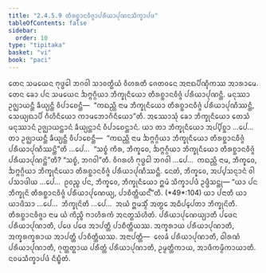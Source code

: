 ```yaml
---
title: "2.4.5.9 ᨲᩥᩁᨧ᩠ᨨᩣᨶᩅᩥᨩ᩠ᨩᩣᨸᩁᩥᨿᩣᨸᩩᨱᨶᩈᩥᨠ᩠ᨡᩣᨸᨴ"
tableOfContents: false
sidebar:
  order: 10
type: "tipitaka"
basket: "vi"
book: "paci"
---
```



<DynamicBreadcrumb />

<Division number="1013" book="paci">

<Paragraph number="3071" book="paci">
ᨲᩮᨶ ᩈᨾᨿᩮᨶ ᨻᩩᨴ᩠ᨵᩮᩤ ᨽᨣᩅᩤ ᩈᩣᩅᨲ᩠ᨳᩥᨿᩴ ᩅᩥᩉᩁᨲᩥ ᨩᩮᨲᩅᨶᩮ ᩋᨶᩣᨳᨸᩥᨱ᩠ᨯᩥᨠᩔ ᩋᩣᩁᩣᨾᩮ. ᨲᩮᨶ ᨡᩮᩣ ᨸᨶ ᩈᨾᨿᩮᨶ ᨨᨻ᩠ᨻᨣ᩠ᨣᩥᨿᩣ ᨽᩥᨠ᩠ᨡᩩᨶᩥᨿᩮᩣ ᨲᩥᩁᨧ᩠ᨨᩣᨶᩅᩥᨩ᩠ᨩᩴ ᨸᩁᩥᨿᩣᨸᩩᨱᨶ᩠ᨲᩥ. ᨾᨶᩩᩔᩣ ᩏᨩ᩠ᨫᩣᨿᨶ᩠ᨲᩥ ᨡᩥᨿ᩠ᨿᨶ᩠ᨲᩥ ᩅᩥᨸᩣᨧᩮᨶ᩠ᨲᩥ—  “ᨠᨳᨬ᩠ᩉᩥ ᨶᩣᨾ ᨽᩥᨠ᩠ᨡᩩᨶᩥᨿᩮᩣ ᨲᩥᩁᨧ᩠ᨨᩣᨶᩅᩥᨩ᩠ᨩᩴ ᨸᩁᩥᨿᩣᨸᩩᨱᩥᩔᨶ᩠ᨲᩥ, ᩈᩮᨿ᩠ᨿᨳᩣᨸᩥ ᨣᩥᩉᩥᨶᩥᨿᩮᩣ ᨠᩣᨾᨽᩮᩣᨣᩥᨶᩥᨿᩮᩣ”ᨲᩥ.
</Paragraph>

<Paragraph number="3072" book="paci">
ᩋᩔᩮᩣᩈᩩᩴ ᨡᩮᩣ ᨽᩥᨠ᩠ᨡᩩᨶᩥᨿᩮᩣ ᨲᩮᩈᩴ ᨾᨶᩩᩔᩣᨶᩴ ᩏᨩ᩠ᨫᩣᨿᨶ᩠ᨲᩣᨶᩴ ᨡᩥᨿ᩠ᨿᨶ᩠ᨲᩣᨶᩴ ᩅᩥᨸᩣᨧᩮᨶ᩠ᨲᩣᨶᩴ. ᨿᩣ ᨲᩣ ᨽᩥᨠ᩠ᨡᩩᨶᩥᨿᩮᩣ ᩋᨸ᩠ᨸᩥᨧ᩠ᨨᩣ …ᨸᩮ…  ᨲᩣ ᩏᨩ᩠ᨫᩣᨿᨶ᩠ᨲᩥ ᨡᩥᨿ᩠ᨿᨶ᩠ᨲᩥ ᩅᩥᨸᩣᨧᩮᨶ᩠ᨲᩥ—  “ᨠᨳᨬ᩠ᩉᩥ ᨶᩣᨾ ᨨᨻ᩠ᨻᨣ᩠ᨣᩥᨿᩣ ᨽᩥᨠ᩠ᨡᩩᨶᩥᨿᩮᩣ ᨲᩥᩁᨧ᩠ᨨᩣᨶᩅᩥᨩ᩠ᨩᩴ ᨸᩁᩥᨿᩣᨸᩩᨱᩥᩔᨶ᩠ᨲᩦ”ᨲᩥ …ᨸᩮ…  “ᩈᨧ᩠ᨧᩴ ᨠᩥᩁ, ᨽᩥᨠ᩠ᨡᩅᩮ, ᨨᨻ᩠ᨻᨣ᩠ᨣᩥᨿᩣ ᨽᩥᨠ᩠ᨡᩩᨶᩥᨿᩮᩣ ᨲᩥᩁᨧ᩠ᨨᩣᨶᩅᩥᨩ᩠ᨩᩴ ᨸᩁᩥᨿᩣᨸᩩᨱᨶ᩠ᨲᩦ”ᨲᩥ? “ᩈᨧ᩠ᨧᩴ, ᨽᨣᩅᩤ”ᨲᩥ. ᩅᩥᨣᩁᩉᩥ ᨻᩩᨴ᩠ᨵᩮᩤ ᨽᨣᩅᩤ …ᨸᩮ…  ᨠᨳᨬ᩠ᩉᩥ ᨶᩣᨾ, ᨽᩥᨠ᩠ᨡᩅᩮ, ᨨᨻ᩠ᨻᨣ᩠ᨣᩥᨿᩣ ᨽᩥᨠ᩠ᨡᩩᨶᩥᨿᩮᩣ ᨲᩥᩁᨧ᩠ᨨᩣᨶᩅᩥᨩ᩠ᨩᩴ ᨸᩁᩥᨿᩣᨸᩩᨱᩥᩔᨶ᩠ᨲᩥ. ᨶᩮᨲᩴ, ᨽᩥᨠ᩠ᨡᩅᩮ, ᩋᨸ᩠ᨸᩈᨶ᩠ᨶᩣᨶᩴ ᩅᩤ ᨸᩈᩣᨴᩤᨿ …ᨸᩮ…  ᩑᩅᨬ᩠ᨧ ᨸᨶ, ᨽᩥᨠ᩠ᨡᩅᩮ, ᨽᩥᨠ᩠ᨡᩩᨶᩥᨿᩮᩣ ᩍᨾᩴ ᩈᩥᨠ᩠ᨡᩣᨸᨴᩴ ᩏᨴ᩠ᨴᩥᩈᨶ᩠ᨲᩩ—
</Paragraph>

</Division>
<Division number="1014" book="paci">

<Paragraph number="3073" book="paci">
<Emphasis>“ᨿᩣ ᨸᨶ ᨽᩥᨠ᩠ᨡᩩᨶᩦ ᨲᩥᩁᨧ᩠ᨨᩣᨶᩅᩥᨩ᩠ᨩᩴ ᨸᩁᩥᨿᩣᨸᩩᨱᩮᨿ᩠ᨿ, ᨸᩣᨧᩥᨲ᩠ᨲᩥᨿᨶ᩺”</Emphasis>ᨲᩥ. (*49*:<Emphasis>104</Emphasis>)
</Paragraph>

</Division>
<Division number="1015" book="paci">

<Paragraph number="3074" book="paci">
<Emphasis>ᨿᩣ ᨸᨶᩣ</Emphasis>ᨲᩥ ᨿᩣ ᨿᩣᨴᩥᩈᩣ …ᨸᩮ…  <Emphasis>ᨽᩥᨠ᩠ᨡᩩᨶᩦ</Emphasis>ᨲᩥ …ᨸᩮ…  ᩋᨿᩴ ᩍᨾᩈ᩠ᨾᩥᩴ ᩋᨲ᩠ᨳᩮ ᩋᨵᩥᨸ᩠ᨸᩮᨲᩣ ᨽᩥᨠ᩠ᨡᩩᨶᩦᨲᩥ.
</Paragraph>

<Paragraph number="3075" book="paci">
<Emphasis>ᨲᩥᩁᨧ᩠ᨨᩣᨶᩅᩥᨩ᩠ᨩᩣ</Emphasis> ᨶᩣᨾ ᨿᩴ ᨠᩥᨬ᩠ᨧᩥ ᨻᩣᩉᩥᩁᨠᩴ ᩋᨶᨲ᩠ᨳᩈᩴᩉᩥᨲᩴ.
</Paragraph>

<Paragraph number="3076" book="paci">
<Emphasis>ᨸᩁᩥᨿᩣᨸᩩᨱᩮᨿ᩠ᨿᩣ</Emphasis>ᨲᩥ ᨸᨴᩮᨶ ᨸᩁᩥᨿᩣᨸᩩᨱᩣᨲᩥ, ᨸᨴᩮ ᨸᨴᩮ ᩋᩣᨸᨲ᩠ᨲᩥ ᨸᩣᨧᩥᨲ᩠ᨲᩥᨿᩔ. ᩋᨠ᩠ᨡᩁᩣᨿ ᨸᩁᩥᨿᩣᨸᩩᨱᩣᨲᩥ, ᩋᨠ᩠ᨡᩁᨠ᩠ᨡᩁᩣᨿ ᩋᩣᨸᨲ᩠ᨲᩥ ᨸᩣᨧᩥᨲ᩠ᨲᩥᨿᩔ.
</Paragraph>

</Division>
<Division number="1016" book="paci">

<Paragraph number="3077" book="paci">
ᩋᨶᩣᨸᨲ᩠ᨲᩥ—  ᩃᩮᨡᩴ ᨸᩁᩥᨿᩣᨸᩩᨱᩣᨲᩥ, ᨵᩤᩁᨱᩴ ᨸᩁᩥᨿᩣᨸᩩᨱᩣᨲᩥ, ᨣᩩᨲ᩠ᨲᨲ᩠ᨳᩣᨿ ᨸᩁᩥᨲ᩠ᨲᩴ ᨸᩁᩥᨿᩣᨸᩩᨱᩣᨲᩥ, ᩏᨾ᩠ᨾᨲ᩠ᨲᩥᨠᩣᨿ, ᩋᩣᨴᩥᨠᨾ᩠ᨾᩥᨠᩣᨿᩣᨲᩥ.

</Paragraph>
</Division>

<Paragraph number="3078" type="center" book="paci">
ᨶᩅᨾᩈᩥᨠ᩠ᨡᩣᨸᨴᩴ ᨶᩥᨭ᩠ᨮᩥᨲᩴ.
</Paragraph>